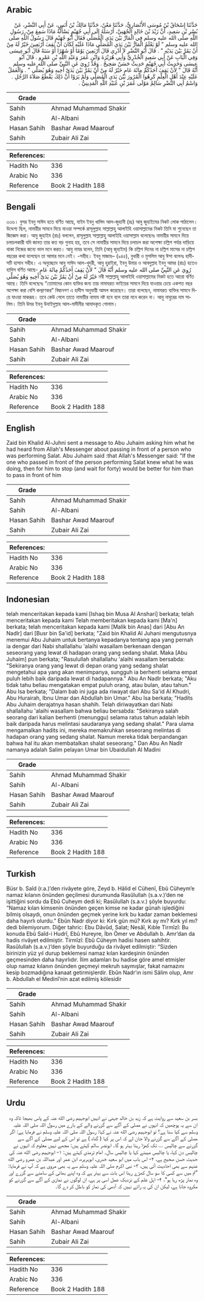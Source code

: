 ## Arabic


<div dir="rtl" lang="ar" style={{fontSize:'larger',backgroundColor:'#f8f9fa',padding:20}}>
حَدَّثَنَا إِسْحَاقُ بْنُ مُوسَى الأَنْصَارِيُّ، حَدَّثَنَا مَعْنٌ، حَدَّثَنَا مَالِكُ بْنُ أَنَسٍ، عَنْ أَبِي النَّضْرِ، عَنْ بُسْرِ بْنِ سَعِيدٍ، أَنَّ زَيْدَ بْنَ خَالِدٍ الْجُهَنِيَّ، أَرْسَلَهُ إِلَى أَبِي جُهَيْمٍ يَسْأَلُهُ مَاذَا سَمِعَ مِنْ، رَسُولِ اللَّهِ صلى الله عليه وسلم فِي الْمَارِّ بَيْنَ يَدَىِ الْمُصَلِّي فَقَالَ أَبُو جُهَيْمٍ قَالَ رَسُولُ اللَّهِ صلى الله عليه وسلم ‏"‏ لَوْ يَعْلَمُ الْمَارُّ بَيْنَ يَدَىِ الْمُصَلِّي مَاذَا عَلَيْهِ لَكَانَ أَنْ يَقِفَ أَرْبَعِينَ خَيْرٌ لَهُ مِنْ أَنْ يَمُرَّ بَيْنَ يَدَيْهِ ‏"‏ ‏.‏ قَالَ أَبُو النَّضْرِ لاَ أَدْرِي قَالَ أَرْبَعِينَ يَوْمًا أَوْ شَهْرًا أَوْ سَنَةً قَالَ أَبُو عِيسَى وَفِي الْبَابِ عَنْ أَبِي سَعِيدٍ الْخُدْرِيِّ وَأَبِي هُرَيْرَةَ وَابْنِ عُمَرَ وَعَبْدِ اللَّهِ بْنِ عَمْرٍو ‏.‏ قَالَ أَبُو عِيسَى وَحَدِيثُ أَبِي جُهَيْمٍ حَدِيثٌ حَسَنٌ صَحِيحٌ ‏.‏ وَقَدْ رُوِيَ عَنِ النَّبِيِّ صلى الله عليه وسلم أَنَّهُ قَالَ ‏"‏ لأَنْ يَقِفَ أَحَدُكُمْ مِائَةَ عَامٍ خَيْرٌ لَهُ مِنْ أَنْ يَمُرَّ بَيْنَ يَدَىْ أَخِيهِ وَهُوَ يُصَلِّي ‏"‏ ‏.‏ وَالْعَمَلُ عَلَيْهِ عِنْدَ أَهْلِ الْعِلْمِ كَرِهُوا الْمُرُورَ بَيْنَ يَدَىِ الْمُصَلِّي وَلَمْ يَرَوْا أَنَّ ذَلِكَ يَقْطَعُ صَلاَةَ الرَّجُلِ ‏.‏ وَاسْمُ أَبِي النَّضْرِ سَالِمٌ مَوْلَى عُمَرَ بْنِ عُبَيْدِ اللَّهِ الْمَدِينِيُّ ‏.‏
</div>
<div style={{backgroundColor:'#f8f9fa',padding:20, marginBottom: 10}}><table> <thead> <tr> <th>Grade</th> <th></th> </tr> </thead> <tbody> <tr><td>Sahih</td><td>Ahmad Muhammad Shakir</td></tr><tr><td>Sahih</td><td>Al-Albani</td></tr><tr><td>Hasan Sahih</td><td>Bashar Awad Maarouf</td></tr><tr><td>Sahih</td><td>Zubair Ali Zai</td></tr></tbody></table><table> <thead> <tr> <th>References:</th> <th></th> </tr> </thead> <tbody><tr><td>Hadith No</td><td>336</td></tr><tr><td>Arabic No</td><td>336</td></tr><tr><td>Reference</td><td>Book 2 Hadith 188</td></tr></tbody></table></div>

## Bengali


<div dir="ltr" lang="bn" style={{fontSize:'larger',backgroundColor:'#f8f9fa',padding:20}}>
৩৩৬। বুসর ইবনু সাঈদ হতে বর্ণিত আছে, যাইদ ইবনু খালিদ আল-জুহানী (রঃ) আবু জুহাইমের নিকট লোক পাঠালেন। উদ্দেশ্য ছিল, নামায়ীর সামনে দিয়ে যাওয়া সম্পর্কে রাসূলুল্লাহ সাল্লাল্লাহু আলাইহি ওয়াসাল্লামের নিকট তিনি যা শুনেছেন তা জিজ্ঞেস করা। আবু জুহাইম (রাঃ) বললেন, রাসূলুল্লাহ সাল্লাল্লাহু আলাইহি ওয়াসাল্লাম বলেছেনঃ নামায়ীর সামনে দিয়ে চলাচলকারী যদি জানত তার কত বড় গুনাহ হয়, তবে সে নামায়ীর সামনে দিয়ে চলাচল করা অপেক্ষা চল্লিশ পর্যন্ত দাড়িয়ে থাকা নিজের জন্যে ভাল মনে করত। আবু নাযর বলেন, তিনি (আবৃ জুহাইম) কি চল্লিশ দিনের না চল্লিশ মাসের না চল্লিশ বছরের কথা বলেছেন তা আমার মনে নেই। -সহীহ। ইবনু মাজাহ– (৯৪৫), বুখারী ও মুসলিম আবু ঈসা বলেনঃ হাদীসটি হাসান সহীহ। এ অনুচ্ছেদে আবু সাঈদ আল-খুদরী, আবু হুরাইরা, ইবনু উমার ও আবদুল্লাহ ইবনু আমর (রাঃ) হতেও হাদিস বর্ণিত আছে- رُوِيَ عَنِ النَّبِيِّ صلى الله عليه وسلم أَنَّهُ قَالَ ‏"‏ لأَنْ يَقِفَ أَحَدُكُمْ مِائَةَ عَامٍ خَيْرٌ لَهُ مِنْ أَنْ يَمُرَّ بَيْنَ يَدَىْ أَخِيهِ وَهُوَ يُصَلِّي নবী সাল্লাল্লাহু আলাইহি ওয়াসাল্লামের নিকট হতে আরো বর্ণিত আছে। তিনি বলেছেনঃ “তোমাদের কোন ব্যক্তির জন্য তার নামাযরত ভাইয়ের সামনে দিয়ে যাওয়ার চেয়ে একশত বছর অপেক্ষা করা বেশি কল্যাণকর” বিদ্বানগণ এ হাদীস অনুযায়ী আমল করেছেন। তারা বলেছেন, নামাযরত ব্যক্তির সামনে দিয়ে যাওয়া মাকরূহ। তবে কেউ গেলে তাতে নামায়ীর নামায নষ্ট হবে বলে তারা মনে করেন না। আবু নাযুরের নাম সালিম। তিনি উমর ইবনু উবাইদুল্লাহ আল-মাদীনীর আযাদকৃত গোলাম।
</div>
<div style={{backgroundColor:'#f8f9fa',padding:20, marginBottom: 10}}><table> <thead> <tr> <th>Grade</th> <th></th> </tr> </thead> <tbody> <tr><td>Sahih</td><td>Ahmad Muhammad Shakir</td></tr><tr><td>Sahih</td><td>Al-Albani</td></tr><tr><td>Hasan Sahih</td><td>Bashar Awad Maarouf</td></tr><tr><td>Sahih</td><td>Zubair Ali Zai</td></tr></tbody></table><table> <thead> <tr> <th>References:</th> <th></th> </tr> </thead> <tbody><tr><td>Hadith No</td><td>336</td></tr><tr><td>Arabic No</td><td>336</td></tr><tr><td>Reference</td><td>Book 2 Hadith 188</td></tr></tbody></table></div>

## English


<div dir="ltr" lang="en" style={{fontSize:'larger',backgroundColor:'#f8f9fa',padding:20}}>
Zaid bin Khalid Al-Juhni sent a message to Abu Juhaim asking him what he had heard from Allah's Messenger about passing in front of a person who was performing Salat. Abu Juhaim said :that Allah's Messenger said: "If the one who passed in front of the person performing Salat knew what he was doing, then for him to stop (and wait for forty) would be better for him than to pass in front of him
</div>
<div style={{backgroundColor:'#f8f9fa',padding:20, marginBottom: 10}}><table> <thead> <tr> <th>Grade</th> <th></th> </tr> </thead> <tbody> <tr><td>Sahih</td><td>Ahmad Muhammad Shakir</td></tr><tr><td>Sahih</td><td>Al-Albani</td></tr><tr><td>Hasan Sahih</td><td>Bashar Awad Maarouf</td></tr><tr><td>Sahih</td><td>Zubair Ali Zai</td></tr></tbody></table><table> <thead> <tr> <th>References:</th> <th></th> </tr> </thead> <tbody><tr><td>Hadith No</td><td>336</td></tr><tr><td>Arabic No</td><td>336</td></tr><tr><td>Reference</td><td>Book 2 Hadith 188</td></tr></tbody></table></div>

## Indonesian


<div dir="ltr" lang="id" style={{fontSize:'larger',backgroundColor:'#f8f9fa',padding:20}}>
telah menceritakan kepada kami [Ishaq bin Musa Al Anshari] berkata; telah menceritakan kepada kami Telah memberitakan kepada kami [Ma'n] berkata; telah menceritakan kepada kami [Malik bin Anas] dari [Abu An Nadlr] dari [Busr bin Sa'id] berkata; "Zaid bin Khalid Al Juhani mengutusnya menemui Abu Juhaim untuk bertanya kepadanya tentang apa yang pernah ia dengar dari Nabi shallallahu 'alaihi wasallam berkenaan dengan seseorang yang lewat di hadapan orang yang sedang shalat. Maka [Abu Juhaim] pun berkata; "Rasulullah shallallahu 'alaihi wasallam bersabda: "Sekiranya orang yang lewat di depan orang yang sedang shalat mengetahui apa yang akan menimpanya, sungguh ia berhenti selama empat puluh lebih baik daripada lewat di hadapannya." Abu An Nadlr berkata; "Aku tidak tahu beliau mengatakan empat puluh orang, atau bulan, atau tahun." Abu Isa berkata; "Dalam bab ini juga ada riwayat dari Abu Sa'id Al Khudri, Abu Hurairah, Ibnu Umar dan Abdullah bin Umar." Abu Isa berkata; "Hadits Abu Juhaim derajatnya hasan shahih. Telah diriwayatkan dari Nabi shallallahu 'alaihi wasallam bahwa beliau bersabda: "Sekiranya salah seorang dari kalian berhenti (menunggu) selama ratus tahun adalah lebih baik daripada harus melintasi saudaranya yang sedang shalat." Para ulama mengamalkan hadits ini, mereka memakruhkan seseorang melintas di hadapan orang yang sedang shalat. Namun mereka tidak berpandangan bahwa hal itu akan membatalkan shalat seseorang." Dan Abu An Nadlr namanya adalah Salim pelayan Umar bin Ubaidullah Al Madini
</div>
<div style={{backgroundColor:'#f8f9fa',padding:20, marginBottom: 10}}><table> <thead> <tr> <th>Grade</th> <th></th> </tr> </thead> <tbody> <tr><td>Sahih</td><td>Ahmad Muhammad Shakir</td></tr><tr><td>Sahih</td><td>Al-Albani</td></tr><tr><td>Hasan Sahih</td><td>Bashar Awad Maarouf</td></tr><tr><td>Sahih</td><td>Zubair Ali Zai</td></tr></tbody></table><table> <thead> <tr> <th>References:</th> <th></th> </tr> </thead> <tbody><tr><td>Hadith No</td><td>336</td></tr><tr><td>Arabic No</td><td>336</td></tr><tr><td>Reference</td><td>Book 2 Hadith 188</td></tr></tbody></table></div>

## Turkish


<div dir="ltr" lang="tr" style={{fontSize:'larger',backgroundColor:'#f8f9fa',padding:20}}>
Büsr b. Saîd (r.a.)’den rivâyete göre, Zeyd b. Hâlid el Cühenî, Ebû Cüheym’e namaz kılanın önünden geçilmesi durumunda Rasûlullah (s.a.v.)’den ne işittiğini sordu da Ebû Cuheym dedi ki; Rasûlullah (s.a.v.) şöyle buyurdu: “Namaz kılan kimsenin önünden geçen kimse ne kadar günah işlediğini bilmiş olsaydı, onun önünden geçmek yerine kırk bu kadar zaman beklemesi daha hayırlı olurdu.” Ebûn Nadr diyor ki: Kırk gün mü? Kırk ay mı? Kırk yıl mı? dedi bilemiyorum. Diğer tahric: Ebu Dâvûd, Salat; Nesâî, Kıble Tirmîzî: Bu konuda Ebû Saîd-i Hudrî, Ebû Hureyre, İbn Ömer ve Abdullah b. Amr’dan da hadis rivâyet edilmiştir. Tirmîzî: Ebû Cüheym hadisi hasen sahihtir. Rasûlullah (s.a.v.)’den şöyle buyurduğu da rivâyet edilmiştir: “Sizden birinizin yüz yıl durup beklemesi namaz kılan kardeşinin önünden geçmesinden daha hayırlıdır. İlim adamları bu hadise göre amel etmişler olup namaz kılanın önünden geçmeyi mekruh saymışlar, fakat namazını kesip bozmadığına kanaat getirmişlerdir. Ebûn Nadr’ın ismi Sâlim olup, Amr b. Abdullah el Medinî’nin azat edilmiş kölesidir
</div>
<div style={{backgroundColor:'#f8f9fa',padding:20, marginBottom: 10}}><table> <thead> <tr> <th>Grade</th> <th></th> </tr> </thead> <tbody> <tr><td>Sahih</td><td>Ahmad Muhammad Shakir</td></tr><tr><td>Sahih</td><td>Al-Albani</td></tr><tr><td>Hasan Sahih</td><td>Bashar Awad Maarouf</td></tr><tr><td>Sahih</td><td>Zubair Ali Zai</td></tr></tbody></table><table> <thead> <tr> <th>References:</th> <th></th> </tr> </thead> <tbody><tr><td>Hadith No</td><td>336</td></tr><tr><td>Arabic No</td><td>336</td></tr><tr><td>Reference</td><td>Book 2 Hadith 188</td></tr></tbody></table></div>

## Urdu


<div dir="rtl" lang="ur" style={{fontSize:'larger',backgroundColor:'#f8f9fa',padding:20}}>
بسر بن سعید سے روایت ہے کہ زید بن خالد جہنی نے انہیں ابوجہیم رضی الله عنہ کے پاس بھیجا تاکہ وہ ان سے یہ پوچھیں کہ انہوں نے مصلی کے آگے سے گزرنے والے کے بارے میں رسول اللہ صلی اللہ علیہ وسلم سے کیا سنا ہے؟ تو ابوجہیم رضی الله عنہ نے کہا: رسول اللہ صلی اللہ علیہ وسلم نے فرمایا ہے: اگر مصلی کے آگے سے گزرنے والا جان لے کہ اس پر کیا ( گناہ ) ہے تو اس کے لیے مصلی کے آگے سے گزرنے سے چالیس … تک کھڑا رہنا بہتر ہو گا۔ ابونضر سالم کہتے ہیں: مجھے نہیں معلوم کہ انہوں نے چالیس دن کہا، یا چالیس مہینے کہا یا چالیس سال۔ امام ترمذی کہتے ہیں: ۱- ابوجہیم رضی الله عنہ کی حدیث حسن صحیح ہے، ۲- اس باب میں ابو سعید خدری، ابوہریرہ، ابن عمر اور عبداللہ بن عمرو رضی الله عنہم سے بھی احادیث آئی ہیں، ۳- نبی اکرم صلی اللہ علیہ وسلم سے یہ بھی مروی ہے کہ آپ نے فرمایا: ”تم میں سے کسی کا سو سال کھڑے رہنا اس بات سے بہتر ہے کہ وہ اپنے بھائی کے سامنے سے گزرے اور وہ نماز پڑھ رہا ہو“، ۴- اہل علم کے نزدیک عمل اسی پر ہے، ان لوگوں نے نمازی کے آگے سے گزرنے کو مکروہ جانا ہے، لیکن ان کی یہ رائے نہیں کہ آدمی کی نماز کو باطل کر دے گا۔
</div>
<div style={{backgroundColor:'#f8f9fa',padding:20, marginBottom: 10}}><table> <thead> <tr> <th>Grade</th> <th></th> </tr> </thead> <tbody> <tr><td>Sahih</td><td>Ahmad Muhammad Shakir</td></tr><tr><td>Sahih</td><td>Al-Albani</td></tr><tr><td>Hasan Sahih</td><td>Bashar Awad Maarouf</td></tr><tr><td>Sahih</td><td>Zubair Ali Zai</td></tr></tbody></table><table> <thead> <tr> <th>References:</th> <th></th> </tr> </thead> <tbody><tr><td>Hadith No</td><td>336</td></tr><tr><td>Arabic No</td><td>336</td></tr><tr><td>Reference</td><td>Book 2 Hadith 188</td></tr></tbody></table></div>